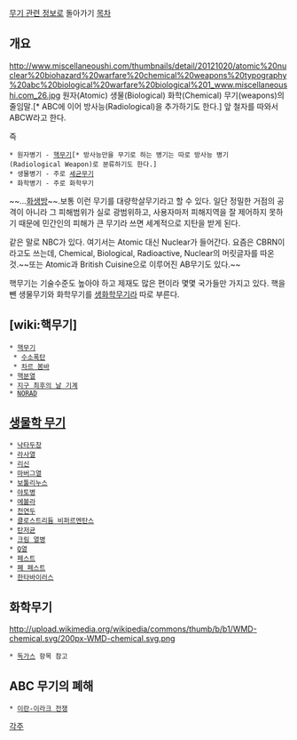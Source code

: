 [[무기 관련 정보]]로 돌아가기
[[목차]]

== 개요 ==
http://www.miscellaneoushi.com/thumbnails/detail/20121020/atomic%20nuclear%20biohazard%20warfare%20chemical%20weapons%20typography%20abc%20biological%20warfare%20biological%201_www.miscellaneoushi.com_26.jpg
원자(Atomic) 생물(Biological) 화학(Chemical) 무기(weapons)의 줄임말.[* ABC에 이어 방사능(Radiological)을 추가하기도 한다.] 앞 철자를 따와서 ABCW라고 한다.

즉

 * 원자병기 - [[핵무기]][* 방사능만을 무기로 하는 병기는 따로 방사능 병기(Radiological Weapon)로 분류하기도 한다.]
 * 생물병기 - 주로 [[세균무기]]
 * 화학병기 - 주로 화학무기
 
~~...[[화생방]]~~.보통 이런 무기를 대량학살무기라고 할 수 있다.
일단 정밀한 거점의 공격이 아니라 그 피해범위가 실로 광범위하고, 사용자마저 피해지역을 잘 제어하지 못하기 때문에 민간인의 피해가 큰 무기라 쓰면 세계적으로 지탄을 받게 된다.

같은 말로 NBC가 있다. 여기서는 Atomic 대신 Nuclear가 들어간다. 요즘은 CBRN이라고도 쓰는데, Chemical, Biological, Radioactive, Nuclear의 머릿글자를 따온 것.~~또는 Atomic과 British Cuisine으로 이루어진 AB무기도 있다.~~

핵무기는 기술수준도 높아야 하고 제재도 많은 편이라 몇몇 국가들만 가지고 있다. 핵을 뺀 생물무기와 화학무기를 [[생화학무기]]라 따로 부른다.

== [wiki:핵무기] ==
 * [[핵무기]]
  * [[수소폭탄]]
  * [[차르 봄바]]
 * [[핵분열]]
 * [[지구 최후의 날 기계]]
 * [[NORAD]]

== [[생물학 무기]] ==
 * [[낙타두창]]
 * [[라사열]]
 * [[리신]]
 * [[마버그열]]
 * [[보툴리누스]]
 * [[야토병]]
 * [[에볼라]]
 * [[천연두]]
 * [[클로스트리듐 비퍼르멘탄스]]
 * [[탄저균]]
 * [[크림 열병]]
 * [[Q열]]
 * [[페스트]]
 * [[폐 페스트]]
 * [[한타바이러스]]

== 화학무기 ==
http://upload.wikimedia.org/wikipedia/commons/thumb/b/b1/WMD-chemical.svg/200px-WMD-chemical.svg.png
 * [[독가스]] 항목 참고


== ABC 무기의 폐해 ==
 * [[이란-이라크 전쟁]]


[[각주]]
